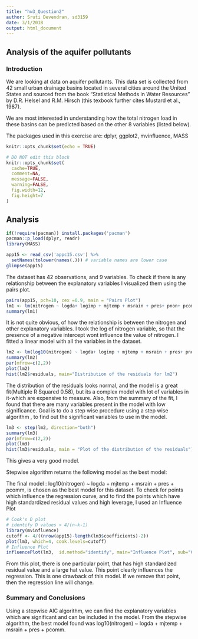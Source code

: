 ```yaml
---
title: "hw3_Question2"
author: Sruti Devendran, sd3159
date: 3/1/2018
output: html_document
---
```


## Analysis of the aquifer pollutants

### Introduction
We are looking at data on aquifer pollutants. This data set is collected from 42 small urban drainage basins located in several cities around the United States and sourced from the book "Statistical Methods in Water Resources" by D.R. Helsel and R.M. Hirsch (this texbook further cites Mustard et al., 1987).

We are most interested in understanding how the total nitrogen load in these basins can be predicted based on the other 8 variables (listed below).

The packages used in this exercise are: dplyr, ggplot2, mvinfluence, MASS

```r
knitr::opts_chunk$set(echo = TRUE)
```

```r
# DO NOT edit this block
knitr::opts_chunk$set(
  cache=TRUE,
  comment=NA,
  message=FALSE,
  warning=FALSE,
  fig.width=12,
  fig.height=7
)
```


## Analysis 
```r
if(!require(pacman)) install.packages('pacman')
pacman::p_load(dplyr, readr)
library(MASS)
```
```r
app15 <- read_csv('appc15.csv') %>%
  setNames(tolower(names(.))) # variable names are lower case
glimpse(app15)
```


The dataset has 42 observations, and 9 variables. To check if there is any relationship between the explanatory variables I visualized them using the pairs plot. 


```r
pairs(app15, pch=10, cex =0.9, main = "Pairs Plot")
lm1 <- lm(nitrogen ~ logda+ logimp + mjtemp + msrain + pres+ pnon+ pcomm + pind, data= app15)
summary(lm1)
```

It is not quite obvious, of how the relationship is between the nitrogen and other explanatory variables. I took the log of nitrogen variable, so that the presence of a negative intercept wont influence the value of nitrogen. I fitted a linear model with all the variables in the dataset. 

```r
lm2 <- lm(log10(nitrogen) ~ logda+ logimp + mjtemp + msrain + pres+ pnon+ pcomm + pind, data= app15)
summary(lm2)
par(mfrow=c(2,2))
plot(lm2)
hist(lm2$residuals, main="Distribution of the residuals for lm2")
```
The distribution of the residuals looks normal, and the model is a great fit(Multiple R Squared 0.58), but its a complex model with lot of variables in it-which are expensive to measure. Also, from the summary of the fit, I found that there are many variables present in the model with low significance. Goal is to do a step wise procedure using a step wise algorithm , to find out the significant variables to use in the model. 

```r
lm3 <- step(lm2, direction="both")
summary(lm3)
par(mfrow=c(2,2))
plot(lm3)
hist(lm3$residuals, main = "Plot of the distribution of the residuals")

```


This gives a very good model. 

Stepwise algorithm returns the following model as the best model: 

The final model :
log10(nitrogen) ~ logda + mjtemp + msrain + pres + pcomm, is chosen as the best model for this dataset. 
To check for points which influence the regression curve, and to find the points which have high standardized residual values and high leverage, I used an Influence Plot
```r
# Cook's D plot
# identify D values > 4/(n-k-1) 
library(mvinfluence)
cutoff <- 4/((nrow(app15)-length(lm3$coefficients)-2)) 
plot(lm3, which=4, cook.levels=cutoff)
# Influence Plot 
influencePlot(lm3,	id.method="identify", main="Influence Plot", sub="Circle size is proportial to Cook's Distance" )
```
From this plot, there is one particular point, that has high standardized residual value and a large hat value. This point clearly influences the regression. This is one drawback of this model. If we remove that point, then the regression line will change. 

### Summary and Conclusions

Using a stepwise AIC algorithm, we can find the explanatory variables which are significant and can be included in the model. From the stepwise algorithm, the best model found was
log10(nitrogen) ~ logda + mjtemp + msrain + pres + pcomm. 

